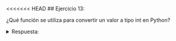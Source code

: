 <<<<<<< HEAD
## Ejercicio 13:

¿Qué función se utiliza para convertir un valor a tipo int en Python?

<details>

<summary>Respuesta:</summary>

La función utilizada para convertir un valor a tipo `int` es `int()`. Por ejemplo:

```python
numero = int("10")
```
=======
## Ejercicio 13:

¿Qué función se utiliza para convertir un valor a tipo int en Python?

<details>

<summary>Respuesta:</summary>

La función utilizada para convertir un valor a tipo `int` es `int()`. Por ejemplo:

```python
numero = int("10")
```
>>>>>>> e8ed08b1a5bbe1e369719187cfc4de7f7e2a41a9
</details>
